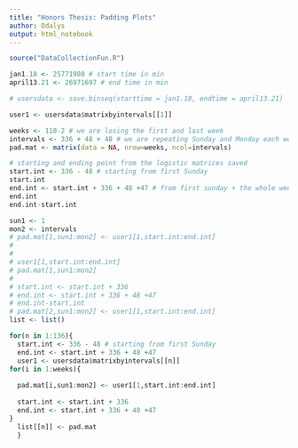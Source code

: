 ```yaml
---
title: "Honors Thesis: Padding Plots"
author: Odalys
output: html_notebook
---
```


```r
source("DataCollectionFun.R")

jan1.18 <- 25771980 # start time in min
april13.21 <- 26971697 # end time in min
```

```r
# usersdata <- save.binseq(starttime = jan1.18, endtime = april13.21)

user1 <- usersdata$matrixbyintervals[[1]]

weeks <- 118-2 # we are losing the first and last week
intervals <- 336 + 48 + 48 # we are repeating Sunday and Monday each week (additional 96 hrs)
pad.mat <- matrix(data = NA, nrow=weeks, ncol=intervals)

# starting and ending point from the logistic matrices saved 
start.int <- 336 - 48 # starting from first Sunday
start.int
end.int <- start.int + 336 + 48 +47 # from first sunday + the whole week mon:sun + mon week 2
end.int
end.int-start.int

sun1 <- 1
mon2 <- intervals
# pad.mat[1,sun1:mon2] <- user1[1,start.int:end.int]
# 
# 
# user1[1,start.int:end.int]
# pad.mat[1,sun1:mon2]
# 
# start.int <- start.int + 336
# end.int <- start.int + 336 + 48 +47 
# end.int-start.int
# pad.mat[2,sun1:mon2] <- user1[1,start.int:end.int]
list <- list()

for(n in 1:136){
  start.int <- 336 - 48 # starting from first Sunday
  end.int <- start.int + 336 + 48 +47 
  user1 <- usersdata$matrixbyintervals[[n]]
for(i in 1:weeks){
  
  pad.mat[i,sun1:mon2] <- user1[1,start.int:end.int]
  
  start.int <- start.int + 336
  end.int <- start.int + 336 + 48 +47 
}
  list[[n]] <- pad.mat
  }

```

